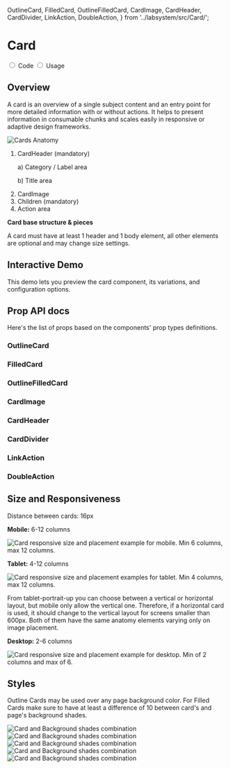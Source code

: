 
  OutlineCard,
  FilledCard,
  OutlineFilledCard,
  CardImage,
  CardHeader,
  CardDivider,
  LinkAction,
  DoubleAction,
} from '../labsystem/src/Card/';

<Meta title="Components/Card" component={OutlineCard} />

<div className="docs-title docs-title--with-tab">
  <div>
    <h1 className="docs-title__text">Card</h1>
  </div>
</div>

<div className="docs-content">
 <div className="simple-tab-wrapper"></div>

  <input className="simple-tab" type="radio" name="type-tab" id="tab1" defaultChecked/>
  <label htmlFor="tab1">Code</label>

  <input className="simple-tab" type="radio" name="type-tab" id="tab2" />
  <label htmlFor="tab2">Usage</label>

  <div className="simple-tab__content content1">
    <h2>Overview</h2>
    <p>A card is an overview of a single subject content and an entry point for more detailed information with or without actions. It helps to present information in consumable chunks and scales easily in responsive or adaptive design frameworks.</p>
    <div className="doc-anatomy-block">
      <div className="columns">
        <div className="column">
          <img src="docs/card/card-anatomy.png" alt="Cards Anatomy"/>
        </div>
        <div className="column">
          <ol>
            <li>CardHeader (mandatory)</li>
            <p>a) Category / Label area</p>
            <p>b) Title area</p>
            <li>CardImage</li>
            <li>Children (mandatory)</li>
            <li>Action area</li>
          </ol>
          <div className="doc-em-block">
            <p><strong>Card base structure & pieces</strong></p>
            <p>A card must have at least 1 header and 1 body element, all other elements are optional and may change size settings.</p>
          </div>
        </div>
      </div>
    </div>
    <h2>Interactive Demo</h2>
    <p>This demo lets you preview the card component, its variations, and configuration options.</p>   
    <CardPlayground />
    <h2>Prop API docs</h2>
    <p>Here's the list of props based on the components' prop types definitions.</p>
    <h3> OutlineCard</h3>
    <Props of={OutlineCard} />
    <h3>FilledCard</h3>
    <Props of={FilledCard} />
    <h3>OutlineFilledCard</h3>
    <Props of={OutlineFilledCard} />
    <h3>CardImage</h3>
    <Props of={CardImage} />
    <h3>CardHeader</h3>
    <Props of={CardHeader} />
    <h3>CardDivider</h3>
    <Props of={CardDivider} />
    <h3>LinkAction</h3>
    <Props of={LinkAction} />
    <h3>DoubleAction</h3>
    <Props of={DoubleAction} />
  </div>
  <div className="simple-tab__content content2">
    <h2> Size and Responsiveness </h2>
    <p><span className="u-color-pink-60">Distance between cards: 16px</span></p>
    <div className="columns">
      <div className="column is-one-third">
        <p><strong>Mobile:</strong> 6-12 columns</p>
        <img src="docs/card/mobile.png" alt="Card responsive size and placement example for mobile. Min 6 columns, max 12 columns."/>
      </div>
    </div>
    <div className="columns">
      <div className="column is-full">
        <p><strong>Tablet:</strong> 4-12 columns</p>
        <img src="docs/card/tablet.png" alt="Card responsive size and placement examples for tablet. Min 4 columns, max 12 columns." />
        <div className="doc-em-block">
          <p>From tablet-portrait-up you can choose between a vertical or horizontal layout, but mobile only allow the vertical one. Therefore, if a horizontal card is used, it should change to the vertical layout for screens smaller than 600px. Both of them have the same anatomy elements varying only on image placement.</p>
        </div>
      </div>
    </div>
    <div className="columns">
      <div className="column is-full">
        <p><strong>Desktop:</strong> 2-6 columns</p>
        <img src="docs/card/desktop.png" alt="Card responsive size and placement example for desktop. Min of 2 columns and max of 6."/>
      </div>
    </div>
    <h2>Styles</h2>
    <p>Outline Cards may be used over any page background color. For Filled Cards make sure to have at least a difference of 10 between card's and page's background shades.</p>
    <img src="docs/card/combinations-01.png" alt="Card and Background shades combination"/>
    <img src="docs/card/combinations-02.png" alt="Card and Background shades combination"/>
    <img src="docs/card/combinations-03.png" alt="Card and Background shades combination"/>
    <img src="docs/card/combinations-04.png" alt="Card and Background shades combination"/>
    <img src="docs/card/combinations-05.png" alt="Card and Background shades combination"/>
  </div>
</div>
